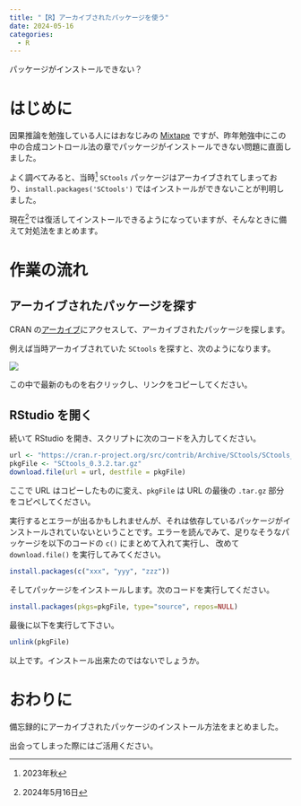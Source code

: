 ```yaml
---
title: "【R】アーカイブされたパッケージを使う"
date: 2024-05-16
categories:
  - R
---
```


パッケージがインストールできない？

# はじめに

因果推論を勉強している人にはおなじみの [Mixtape](https://mixtape.scunning.com/) ですが、昨年勉強中にこの中の合成コントロール法の章でパッケージがインストールできない問題に直面しました。

よく調べてみると、当時^[2023年秋] `SCtools` パッケージはアーカイブされてしまっており、`install.packages('SCtools')` ではインストールができないことが判明しました。

現在^[2024年5月16日]では復活してインストールできるようになっていますが、そんなときに備えて対処法をまとめます。

# 作業の流れ

## アーカイブされたパッケージを探す

CRAN の[アーカイブ](https://cran.r-project.org/src/contrib/Archive/)にアクセスして、アーカイブされたパッケージを探します。

例えば当時アーカイブされていた `SCtools` を探すと、次のようになります。

![](sctools-archived.png)

この中で最新のものを右クリックし、リンクをコピーしてください。

## RStudio を開く

続いて RStudio を開き、スクリプトに次のコードを入力してください。

```.r
url <- "https://cran.r-project.org/src/contrib/Archive/SCtools/SCtools_0.3.2.tar.gz"
pkgFile <- "SCtools_0.3.2.tar.gz"
download.file(url = url, destfile = pkgFile)
```

ここで URL はコピーしたものに変え、`pkgFile` は URL の最後の `.tar.gz` 部分をコピペしてください。

実行するとエラーが出るかもしれませんが、それは依存しているパッケージがインストールされていないということです。エラーを読んでみて、足りなそうなパッケージを以下のコードの `c()` にまとめて入れて実行し、
改めて `download.file()` を実行してみてください。

```.r
install.packages(c("xxx", "yyy", "zzz"))
```

そしてパッケージをインストールします。次のコードを実行してください。

```.r
install.packages(pkgs=pkgFile, type="source", repos=NULL)
```

最後に以下を実行して下さい。

```.r
unlink(pkgFile)
```

以上です。インストール出来たのではないでしょうか。

# おわりに

備忘録的にアーカイブされたパッケージのインストール方法をまとめました。

出会ってしまった際にはご活用ください。





